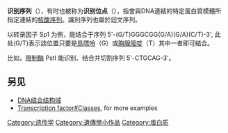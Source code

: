 '''识别序列'''（{{lang-en|recognition sequence}}），有时也被称为'''识别位点'''（{{lang-en|recognition site}}），指會與DNA連結的特定蛋白質模體所指定連結的[[核酸序列|核酸序列]]。識別序列也屬於迴文序列。

以转录因子 Sp1 为例，能结合于序列 5'-(G/T)GGGCGG(G/A)(G/A)(C/T)-3', 此处(G/T)表示該位置只要是[[鳥嘌呤|鳥嘌呤]]（G）或[[胸腺嘧啶|胸腺嘧啶]]（T）其中一者即可結合。

比如，[[限制酶|限制酶]] PstI 能识别、结合并切割序列 5'-CTGCAG-3'。





== 另见 ==
* [[DNA结合结构域|DNA结合结构域]]
* [[转录因子|Transcription factor#Classes]], for more examples
[[Category:遗传学|Category:遗传学]]
[[Category:遺傳學小作品|Category:遺傳學小作品]]
[[Category:蛋白质|Category:蛋白质]]